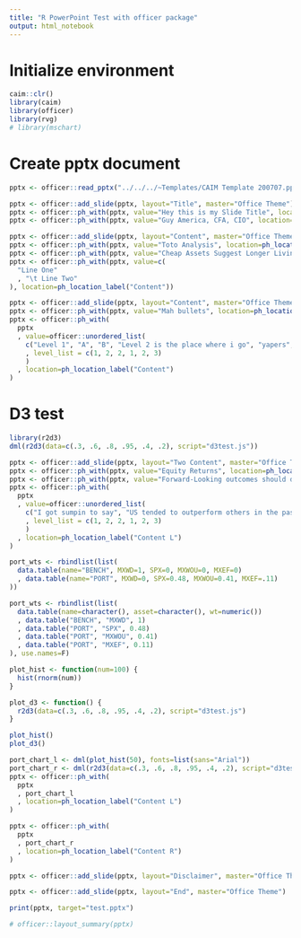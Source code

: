 ```yaml
---
title: "R PowerPoint Test with officer package"
output: html_notebook
---
```


# Initialize environment
```r
caim::clr()
library(caim)
library(officer)
library(rvg)
# library(mschart)
```

# Create pptx document
```r
pptx <- officer::read_pptx("../../../~Templates/CAIM Template 200707.pptx")

pptx <- officer::add_slide(pptx, layout="Title", master="Office Theme")
pptx <- officer::ph_with(pptx, value="Hey this is my Slide Title", location=ph_location_label("Title"))
pptx <- officer::ph_with(pptx, value="Guy America, CFA, CIO", location=ph_location_label("Subtitle"))

pptx <- officer::add_slide(pptx, layout="Content", master="Office Theme")
pptx <- officer::ph_with(pptx, value="Toto Analysis", location=ph_location_label("Title"))
pptx <- officer::ph_with(pptx, value="Cheap Assets Suggest Longer Living", location=ph_location_label("Subtitle"))
pptx <- officer::ph_with(pptx, value=c(
  "Line One"
  , "\t Line Two"
), location=ph_location_label("Content"))

pptx <- officer::add_slide(pptx, layout="Content", master="Office Theme")
pptx <- officer::ph_with(pptx, value="Mah bullets", location=ph_location_label("Title"))
pptx <- officer::ph_with(
  pptx
  , value=officer::unordered_list(
    c("Level 1", "A", "B", "Level 2 is the place where i go", "yapers", "noop")
    , level_list = c(1, 2, 2, 1, 2, 3)
    )
  , location=ph_location_label("Content")
)
```

# D3 test
```r
library(r2d3)
dml(r2d3(data=c(.3, .6, .8, .95, .4, .2), script="d3test.js"))
```


```r

pptx <- officer::add_slide(pptx, layout="Two Content", master="Office Theme")
pptx <- officer::ph_with(pptx, value="Equity Returns", location=ph_location_label("Title"))
pptx <- officer::ph_with(pptx, value="Forward-Looking outcomes should differ from historic ones", location=ph_location_label("Subtitle"))
pptx <- officer::ph_with(
  pptx
  , value=officer::unordered_list(
    c("I got sumpin to say", "US tended to outperform others in the past", "But world should do catchy", "Level 2 is the place where i go", "yapers", "noop")
    , level_list = c(1, 2, 2, 1, 2, 3)
    )
  , location=ph_location_label("Content L")
)

port_wts <- rbindlist(list(
  data.table(name="BENCH", MXWD=1, SPX=0, MXWOU=0, MXEF=0)
  , data.table(name="PORT", MXWD=0, SPX=0.48, MXWOU=0.41, MXEF=.11)
))

port_wts <- rbindlist(list(
  data.table(name=character(), asset=character(), wt=numeric())
  , data.table("BENCH", "MXWD", 1)
  , data.table("PORT", "SPX", 0.48)
  , data.table("PORT", "MXWOU", 0.41)
  , data.table("PORT", "MXEF", 0.11)
), use.names=F)

plot_hist <- function(num=100) {
  hist(rnorm(num))
} 

plot_d3 <- function() {
  r2d3(data=c(.3, .6, .8, .95, .4, .2), script="d3test.js")
}

plot_hist()
plot_d3()

port_chart_l <- dml(plot_hist(50), fonts=list(sans="Arial"))
port_chart_r <- dml(r2d3(data=c(.3, .6, .8, .95, .4, .2), script="d3test.js"))
pptx <- officer::ph_with(
  pptx
  , port_chart_l
  , location=ph_location_label("Content L")
)

pptx <- officer::ph_with(
  pptx
  , port_chart_r
  , location=ph_location_label("Content R")
)

pptx <- officer::add_slide(pptx, layout="Disclaimer", master="Office Theme")

pptx <- officer::add_slide(pptx, layout="End", master="Office Theme")

print(pptx, target="test.pptx")

# officer::layout_summary(pptx)
```

